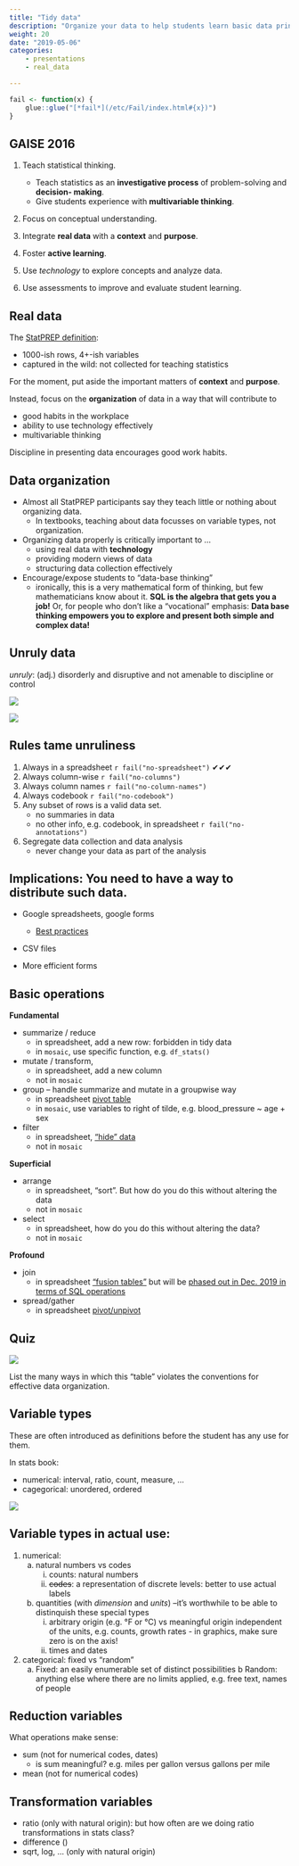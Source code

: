 ```yaml
---
title: "Tidy data"
description: "Organize your data to help students learn basic data principles."
weight: 20
date: "2019-05-06"
categories:
    - presentations
    - real_data

---
```


```r
fail <- function(x) {
    glue::glue("[*fail*](/etc/Fail/index.html#{x})")
}
```


## GAISE 2016

1. Teach statistical thinking.
    * Teach statistics as an **investigative process** of problem-solving and **decision-
making**.
    * Give students experience with **multivariable thinking**.
    
2. Focus on conceptual understanding.


3. Integrate **real data** with a **context** and **purpose**.

4. Foster **active learning**.

5. Use *technology* to explore concepts and analyze data.

6. Use assessments to improve and evaluate student learning.


## Real data

The [StatPREP definition](http://statprep.org/wp-content/uploads/2019/02/Spring-Newsletter-02.11.19.pdf):

* 1000-ish rows, 4+-ish variables
* captured in the wild: not collected for teaching statistics

For the moment, put aside the important matters of **context** and **purpose**.

Instead, focus on  the **organization** of data in  a way that will contribute  to 

* good habits in  the workplace
* ability to use technology effectively
* multivariable thinking

Discipline in presenting data encourages good work habits.

## Data organization

* Almost all StatPREP participants  say  they teach little or nothing about organizing  data.
    - In textbooks, teaching about data focusses on variable types, not organization. 
* Organizing data properly is  critically important to ...
    - using real data with **technology**
    - providing modern views of data
    - structuring data collection effectively
* Encourage/expose students to  "data-base thinking"
    - ironically, this  is a very mathematical form of thinking, but few mathematicians know about it. **SQL is the algebra that gets you a job!** Or, for people who don't like a "vocational" emphasis: **Data base thinking empowers you to explore and present both simple and complex data!**


## Unruly data
 
*unruly*: (adj.) disorderly and disruptive and not amenable to discipline or control

![](/images/data-images/no-columns.png)

![](/images/data-images/missing-data.png)

## Rules tame unruliness 

1. Always in a spreadsheet `r fail("no-spreadsheet")` ✔︎✔︎✔︎
2. Always column-wise `r fail("no-columns")` 
3. Always column names `r fail("no-column-names")` 
4. Always codebook `r fail("no-codebook")`
5. Any subset of rows is a valid data set.
     - no summaries in data︎
     - no other info, e.g. codebook, in spreadsheet `r fail("no-annotations")`
6. Segregate  data collection and data analysis 
    - never change your data as part of the analysis
     
## Implications: You need to have a way to distribute such data.

- Google spreadsheets, google forms
    - [Best practices](https://www.benlcollins.com/spreadsheets/data-best-practices/)

- CSV files

- More efficient forms

## Basic operations

**Fundamental**

- summarize  / reduce
    - in spreadsheet, add a new row: forbidden in tidy data
    - in `mosaic`, use specific function, e.g. `df_stats()`
- mutate  / transform,
    - in spreadsheet, add a new column
    - not in  `mosaic`
- group -- handle summarize and mutate in a groupwise way
    - in spreadsheet [pivot table](https://support.google.com/docs/answer/1272900)
    - in `mosaic`, use variables to right of tilde, e.g. blood_pressure ~ age + sex 
- filter
    - in spreadsheet, ["hide" data](https://support.google.com/docs/answer/3540681)
    - not in `mosaic`

**Superficial**

- arrange
    - in spreadsheet, "sort". But how do you do this without altering the data
    - not in `mosaic`
- select
    - in spreadsheet, how do you  do this without altering the data?
    - not in `mosaic`

**Profound**

- join
    - in spreadsheet ["fusion tables"](https://support.google.com/fusiontables/answer/171254?hl=en) but will be [phased out in Dec. 2019 in terms of SQL operations](https://support.google.com/fusiontables/answer/9185417)
- spread/gather
    - in spreadsheet [pivot/unpivot](https://eagereyes.org/basics/spreadsheet-thinking-vs-database-thinking) 
    
## Quiz

![](/images/data-images/many-problems.png)

List the many ways in which this "table" violates the conventions for effective data organization.

## Variable types

These are often introduced as definitions before the student has any use for them. 

In stats book: 

- numerical: interval, ratio, count, measure,  ...
- cagegorical: unordered,  ordered
    
![](/images/data-images/variable-types.jpg)

## Variable types in actual use:

1. numerical: 
    a. natural numbers vs codes
        i. counts: natural numbers
        i. ~~codes~~: a representation of discrete levels: better  to use actual  labels
    b. quantities (with *dimension* and *units*) --it's worthwhile to  be able to distinquish these special types
        i. arbitrary origin (e.g. °F or °C) vs meaningful origin independent of the units, e.g.  counts, growth rates
                - in graphics, make sure zero is on the axis!
        i. times and dates
2. categorical: fixed vs "random"
    a. Fixed: an easily enumerable set of distinct possibilities
    b Random: anything  else where there are no limits applied, e.g. free text, names of people

## Reduction variables

What operations make sense:

- sum (not for numerical codes, dates)
    - is sum meaningful? e.g. miles per gallon versus gallons per mile
- mean (not for numerical codes)

## Transformation variables

- ratio  (only with natural origin): but how often  are we doing ratio transformations in stats class?
- difference ()
- sqrt, log, ... (only with natural origin)
